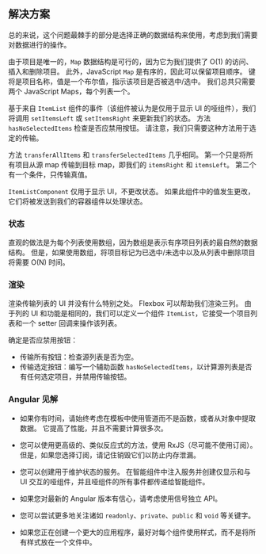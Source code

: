 
## 解决方案

总的来说，这个问题最棘手的部分是选择正确的数据结构来使用，考虑到我们需要对数据进行的操作。

由于项目是唯一的，`Map` 数据结构是可行的，因为它为我们提供了 O(1) 的访问、插入和删除项目。 此外，JavaScript `Map` 是有序的，因此可以保留项目顺序。 键将是项目名称，值是一个布尔值，指示该项目是否被选中/选中。 我们总共只需要两个 JavaScript Maps，每个列表一个。

基于来自 `ItemList` 组件的事件（该组件被认为是仅用于显示 UI 的哑组件），我们将调用 `setItemsLeft` 或 `setItemsRight` 来更新我们的状态。 方法 `hasNoSelectedItems` 检查是否应禁用按钮。 请注意，我们只需要这种方法用于选定的传输。

方法 `transferAllItems` 和 `transferSelectedItems` 几乎相同。 第一个只是将所有项目从源 map 传输到目标 map，即我们的 `itemsRight` 和 `itemsLeft`。 第二个有一个条件，只传输真值。

`ItemListComponent` 仅用于显示 UI，不更改状态。 如果此组件中的值发生更改，它们将被发送到我们的容器组件以处理状态。

### 状态

直观的做法是为每个列表使用数组，因为数组是表示有序项目列表的最自然的数据结构。 但是，如果使用数组，将项目标记为已选中/未选中以及从列表中删除项目将需要 O(N) 时间。

### 渲染

渲染传输列表的 UI 并没有什么特别之处。 Flexbox 可以帮助我们渲染三列。 由于列的 UI 和功能是相同的，我们可以定义一个组件 `ItemList`，它接受一个项目列表和一个 setter 回调来操作该列表。

确定是否应禁用按钮：

* 传输所有按钮：检查源列表是否为空。
* 传输选定按钮：编写一个辅助函数 `hasNoSelectedItems`，以计算源列表是否有任何选定项目，并禁用传输按钮。

### Angular 见解

* 如果你有时间，请始终考虑在模板中使用管道而不是函数，或者从对象中提取数据。 它提高了性能，并且不需要计算很多次。

* 您可以使用更高级的、类似反应式的方法，使用 RxJS（尽可能不使用订阅）。 但是，如果您选择订阅，请记住销毁它们以防止内存泄漏。

* 您可以创建用于维护状态的服务。 在智能组件中注入服务并创建仅显示和与 UI 交互的哑组件，并且哑组件的所有事件都传递给智能组件。

* 如果您对最新的 Angular 版本有信心，请考虑使用信号独立 API。

* 您可以尝试更多地关注诸如 `readonly`、`private`、`public` 和 `void` 等关键字。

* 如果您正在创建一个更大的应用程序，最好对每个组件使用样式，而不是将所有样式放在一个文件中。

<TestCases />

